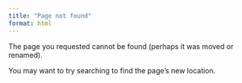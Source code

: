 ```yaml
---
title: "Page not found"
format: html
---
```


The page you requested cannot be found (perhaps it was moved or renamed).

You may want to try searching to find the page's new location.

